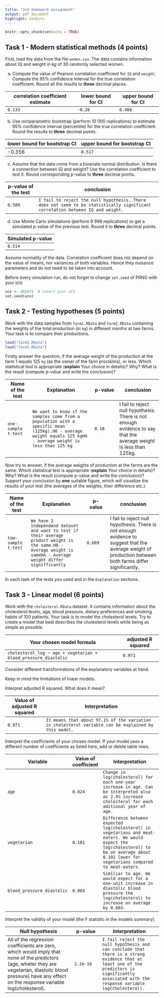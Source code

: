 ```yaml
---
title: "3rd homework assignment"
output: pdf_document
highlight: zenburn
---
```


```r
knitr::opts_chunk$set(echo = TRUE)
```

## Task 1 - Modern statistical methods (4 points)

First, load the data from the file `women.csv`. The data contains information about IQ and weight in $kg$ of 30 randomly selected women.

a)  Compute the value of Pearson correlation coefficient for `IQ` and `weight`. Compute the 95% confidence interval for the true correlation coefficient. Round all the results to **three** decimal places.

| correlation coefficient estimate | lower bound for CI | upper bound for CI |
|----------------------------------|--------------------|--------------------|
| `0.133`                          | `-0.26`            | `0.488`            |

b)  Use nonparametric bootstrap (perform 10 000 replications) to estimate 95% confidence interval (percentile) for the true correlation coefficient. Round the results to **three** decimal points.

| lower bound for bootstrap CI | upper bound for bootstrap CI |
|------------------------------|------------------------------|
| -0.356                       | `0.517`                      |

c)  Assume that the data come from a bivariate normal distribution. Is there a connection between IQ and weight? Use the correlation coefficient to test it. Round corresponding p-value to **three** decimal points.

| p-value of the test | conclusion                                                                                                                     |
|---------------|---------------------------------------------------------|
| `0.509`             | `I fail to reject the null hypothesis. There does not seem to be statistically significant correlation between IQ and weight.` |

d)  Use Monte Carlo simulations (perform 9 999 replications) to get a simulated p-value of the previous test. Round it to **three** decimal points.

| Simulated p-value |
|-------------------|
| `0.514`           |

\textcolor{blue}{\textbf{Hint:}} Assume normality of the data. Correlation coefficient does not depend on the value of means, nor variances of both variables. Hence they \textcolor{red}{\textbf{are not}} nuisance parameters and do not need to be taken into account.

\textcolor{red}{\textbf{Caution:}} Before every simulation run, do not forget to change `set.seed` of PRNG with your `UCO`:

```r
uco <- 492875  # insert your UCO
set.seed(uco)
```

\newpage

## Task 2 - Testing hypotheses (5 points)

Work with the data samples from `farm1.RData` and `farm2.RData` containing the weights of the total production (in `kg`) in different months at two farms. Your task is to compare their productions.

```r
load("farm1.RData")
load("farm2.RData")
```

Firstly answer the question, if the average weight of the production at the farm 1 equals 125 `kg` (as the owner of the farm proclaims), or less. Which statistical tool is appropriate (**explain** Your choice in details)? Why? What is the result (compute p-value and write the conclusion)?

| Name of the test    | Explanation                                                                                                                                                   | p-value | conclusion                                                                                                        |
|------------|------------------------------|------------|--------------------|
| `one-sample t-test` | `We want to know if the samples come from a population with a specific mean (125kg).H0 - average weight equals 125 kgHA - average weight is less than 125 kg` | `0.18`  | I fail to reject null hypothesis. There is not enough evidence to say that the average weight is less than 125kg. |

Now try to answer, if the average weights of production at the farms are the same. Which statistical test is appropriate (**explain** Your choice in details)? Why? What is the result (compute p-value and write the conclusion)? Support your conclusion by **one** suitable figure, which will visualize the results of your test (the averages of the weights, their difference etc.).

| Name of the test    | Explanation                                                                                                                                                       | p-value | conclusion                                                                                                                                               |
|-----------|--------------------------|-----------|------------------------|
| `tow-sample t-test` | `We have 2 independand dataset and want to test if their average product weight is the same.H0 - Average weight is sameHA - Average weight differ signifficantly` | `0.669` | I fail to reject null hypothesis. There is not enough evidence to suggest that the average weight of production between both farms differ significantly. |

In each task \textcolor{red}{\textbf{check the assumptions}} of the tests you used and \textcolor{red}{\textbf{name them all}} in the `Explanation` sections.

## Task 3 - Linear model (6 points)

Work with the `cholesterol.RData` dataset. It contains information about the cholesterol levels, age, blood pressure, dietary preferences and smoking habits of 100 patients. Your task is to model the cholesterol levels. Try to create a model that best describes the cholesterol levels while being as simple as possible.

| Your chosen model formula                                       | adjusted R squared |
|------------------------------------------------------|------------------|
| `cholesterol_log ~ age + vegetarian + blood_pressure_diastolic` | `0.971`            |

\textcolor{blue}{\textbf{Hint:}} Consider different transformations of the explanatory variables at hand.

\textcolor{red}{\textbf{Warning:}} Keep in mind the limitations of linear models.

Interpret adjusted R squared. What does it mean?

| Value of adjusted R squared | Interpretation                                                                                       |
|------------------|------------------------------------------------------|
| `0.971`                     | `It means that about 97.1% of the variation in cholesterol variable can be explained by this model.` |

Interpret the coefficients of your chosen model. If your model uses a different number of coefficients as listed here, add or delete table rows.

| Variable                   | Value of coefficient | Interpretation                                                                                                                                                                                  |
|------------|------------|-------------------------------------------------|
| `age`                      | `0.024`              | `Change in log(cholesterol) for each one-year increase in age. Can be interpreted also as 2.4% increase cholesterol for each aditional year of age.`                                            |
| `vegetarian`               | `0.101`              | `Difference between expected log(cholesterol) in vegetarians and meat-eaters. We would expect the log(cholesterol) to be on average about 0.101 lower for vegetarians compared to meat-eaters.` |
| `blood_pressure_diastolic` | `0.003`              | `Similiar to age. We would expect for a one-unit increase in diastolic blood pressure the log(cholesterol) to increase on average by 0.003.`                                                    |

Interpret the validity of your model (the F statistic in the models summary).

| Null hypothesis                                                                                                                                                                                                   | p-value   | Interpretation                                                                                                                                                                                    |
|-------------------------------|-------------|----------------------------|
| All of the regression coefficients are zero, which would imply that none of the predictors (age, wheter they are vegetarian, diastolic blood pressure) have any effect on the response variable log(cholesterol). | `2.2e-16` | `I fail reject the null hypothesis and can conclude that there is a strong evidence that at least one of the predictors is significantly associated with the response variable log(cholesterol).` |
